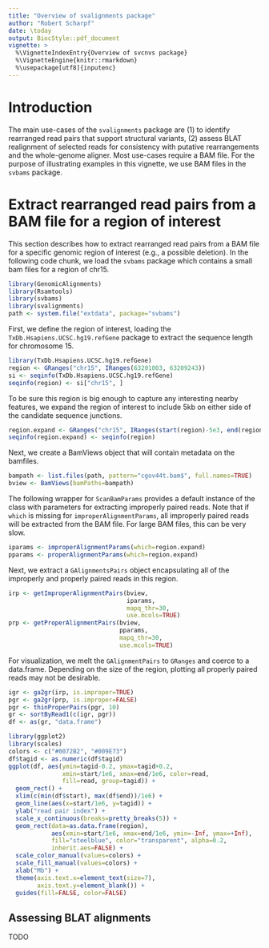 ```yaml
---
title: "Overview of svalignments package"
author: "Robert Scharpf"
date: \today
output: BiocStyle::pdf_document
vignette: >
  %\VignetteIndexEntry{Overview of svcnvs package}
  %\VignetteEngine{knitr::rmarkdown}
  %\usepackage[utf8]{inputenc} 
---
```


# Introduction

The main use-cases of the `svalignments` package are (1) to identify rearranged
read pairs that support structural variants, (2) assess BLAT realignment of
selected reads for consistency with putative rearrangements and the whole-genome
aligner. Most use-cases require a BAM file. For the purpose of illustrating
examples in this vignette, we use BAM files in the `svbams` package.

# Extract rearranged read pairs from a BAM file for a region of interest

This section describes how to extract rearranged read pairs from a BAM file for
a specific genomic region of interest (e.g., a possible deletion). In the
following code chunk, we load the `svbams` package which contains a small
bam files for a region of chr15.  

```r
library(GenomicAlignments)
library(Rsamtools)
library(svbams)
library(svalignments)
path <- system.file("extdata", package="svbams")
```

First, we define the region of interest, loading the
`TxDb.Hsapiens.UCSC.hg19.refGene` package to extract the sequence length for
chromosome 15.

```r
library(TxDb.Hsapiens.UCSC.hg19.refGene)
region <- GRanges("chr15", IRanges(63201003, 63209243))
si <- seqinfo(TxDb.Hsapiens.UCSC.hg19.refGene)
seqinfo(region) <- si["chr15", ]
```

To be sure this region is big enough to capture any interesting nearby features,
we expand the region of interest to include 5kb on either side of the candidate
sequence junctions. 

```r
region.expand <- GRanges("chr15", IRanges(start(region)-5e3, end(region)+5e3))
seqinfo(region.expand) <- seqinfo(region)
```
 
Next, we create a BamViews object that will contain metadata on the bamfiles.

```r
bampath <- list.files(path, pattern="cgov44t.bam$", full.names=TRUE)
bview <- BamViews(bamPaths=bampath)
```

The following wrapper for `ScanBamParams` provides a default instance of the
class with parameters for extracting improperly paired reads. Note that if
`which` is missing for `improperAlignmentParams`, all improperly paired reads
will be extracted from the BAM file. For large BAM files, this can be very slow.

```r
iparams <- improperAlignmentParams(which=region.expand)
pparams <- properAlignmentParams(which=region.expand)
```

Next, we extract a `GAlignmentsPairs` object encapsulating all of the improperly
and properly paired reads in this region.

```r
irp <- getImproperAlignmentPairs(bview,
                                 iparams,
                                 mapq_thr=30,
                                 use.mcols=TRUE)
prp <- getProperAlignmentPairs(bview,
                               pparams,
                               mapq_thr=30,
                               use.mcols=TRUE)
```

For visualization, we melt the `GAlignmentPairs` to `GRanges` and coerce to a
data.frame. Depending on the size of the region, plotting all properly paired
reads may not be desirable.

```r
igr <- ga2gr(irp, is.improper=TRUE)
pgr <- ga2gr(prp, is.improper=FALSE)
pgr <- thinProperPairs(pgr, 10)
gr <- sortByRead1(c(igr, pgr))
df <- as(gr, "data.frame")
```

```r
library(ggplot2)
library(scales)
colors <- c("#0072B2", "#009E73")
df$tagid <- as.numeric(df$tagid)
ggplot(df, aes(ymin=tagid-0.2, ymax=tagid+0.2,
               xmin=start/1e6, xmax=end/1e6, color=read,
               fill=read, group=tagid)) +
  geom_rect() +
  xlim(c(min(df$start), max(df$end))/1e6) +
  geom_line(aes(x=start/1e6, y=tagid)) +
  ylab("read pair index") +
  scale_x_continuous(breaks=pretty_breaks(5)) +
  geom_rect(data=as.data.frame(region),
            aes(xmin=start/1e6, xmax=end/1e6, ymin=-Inf, ymax=+Inf),
            fill="steelblue", color="transparent", alpha=0.2,
            inherit.aes=FALSE) +
  scale_color_manual(values=colors) +
  scale_fill_manual(values=colors) +
  xlab("Mb") +
  theme(axis.text.x=element_text(size=7),
        axis.text.y=element_blank()) +
  guides(fill=FALSE, color=FALSE)
```

## Assessing BLAT alignments

TODO
